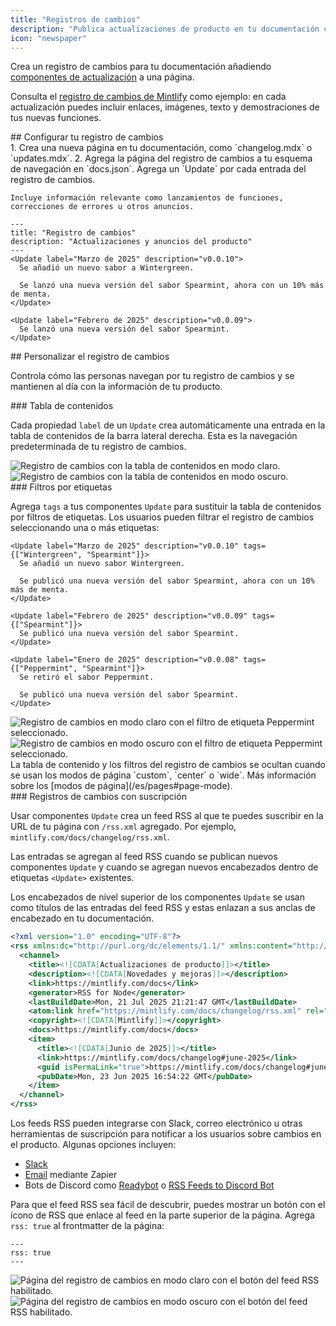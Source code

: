 ```yaml
---
title: "Registros de cambios"
description: "Publica actualizaciones de producto en tu documentación con un canal RSS al que los usuarios pueden suscribirse"
icon: "newspaper"
---
```


Crea un registro de cambios para tu documentación añadiendo [componentes de actualización](/es/components/update) a una página.

Consulta el [registro de cambios de Mintlify](/es/changelog) como ejemplo: en cada actualización puedes incluir enlaces, imágenes, texto y demostraciones de tus nuevas funciones.

<div id="setting-up-your-changelog">
  ## Configurar tu registro de cambios
</div>

<Steps>
  <Step title="Crea una página para tu registro de cambios">
    1. Crea una nueva página en tu documentación, como `changelog.mdx` o `updates.mdx`.
    2. Agrega la página del registro de cambios a tu esquema de navegación en `docs.json`.
  </Step>

  <Step title="Agrega componentes Update a tu registro de cambios">
    Agrega un `Update` por cada entrada del registro de cambios.

    Incluye información relevante como lanzamientos de funciones, correcciones de errores u otros anuncios.
  </Step>
</Steps>

```mdx Ejemplo de changelog.mdx
---
title: "Registro de cambios"
description: "Actualizaciones y anuncios del producto"
---
<Update label="Marzo de 2025" description="v0.0.10">
  Se añadió un nuevo sabor a Wintergreen.

  Se lanzó una nueva versión del sabor Spearmint, ahora con un 10% más de menta.
</Update>

<Update label="Febrero de 2025" description="v0.0.09">
  Se lanzó una nueva versión del sabor Spearmint.
</Update>
```

<div id="customizing-your-changelog">
  ## Personalizar el registro de cambios
</div>

Controla cómo las personas navegan por tu registro de cambios y se mantienen al día con la información de tu producto.

<div id="table-of-contents">
  ### Tabla de contenidos
</div>

Cada propiedad `label` de un `Update` crea automáticamente una entrada en la tabla de contenidos de la barra lateral derecha. Esta es la navegación predeterminada de tu registro de cambios.

<Frame>
  <img src="/images/changelog-toc-light.png" alt="Registro de cambios con la tabla de contenidos en modo claro." className="block dark:hidden" />

  <img src="/images/changelog-toc-dark.png" alt="Registro de cambios con la tabla de contenidos en modo oscuro." className="hidden dark:block" />
</Frame>

<div id="tag-filters">
  ### Filtros por etiquetas
</div>

Agrega `tags` a tus componentes `Update` para sustituir la tabla de contenidos por filtros de etiquetas. Los usuarios pueden filtrar el registro de cambios seleccionando una o más etiquetas:

```mdx Ejemplo de ajuste de filtros por etiquetas
<Update label="Marzo de 2025" description="v0.0.10" tags={["Wintergreen", "Spearmint"]}>
  Se añadió un nuevo sabor Wintergreen.

  Se publicó una nueva versión del sabor Spearmint, ahora con un 10% más de menta.
</Update>

<Update label="Febrero de 2025" description="v0.0.09" tags={["Spearmint"]}>
  Se publicó una nueva versión del sabor Spearmint.
</Update>

<Update label="Enero de 2025" description="v0.0.08" tags={["Peppermint", "Spearmint"]}>
  Se retiró el sabor Peppermint.

  Se publicó una nueva versión del sabor Spearmint.
</Update>
```

<Frame>
  <img src="/images/changelog-filters-light.png" alt="Registro de cambios en modo claro con el filtro de etiqueta Peppermint seleccionado." className="block dark:hidden" />

  <img src="/images/changelog-filters-dark.png" alt="Registro de cambios en modo oscuro con el filtro de etiqueta Peppermint seleccionado." className="hidden dark:block" />
</Frame>

<Tip>
  La tabla de contenido y los filtros del registro de cambios se ocultan cuando se usan los modos de página `custom`, `center` o `wide`. Más información sobre los [modos de página](/es/pages#page-mode).
</Tip>

<div id="subscribable-changelogs">
  ### Registros de cambios con suscripción
</div>

Usar componentes `Update` crea un feed RSS al que te puedes suscribir en la URL de tu página con `/rss.xml` agregado. Por ejemplo, `mintlify.com/docs/changelog/rss.xml`.

Las entradas se agregan al feed RSS cuando se publican nuevos componentes `Update` y cuando se agregan nuevos encabezados dentro de etiquetas `<Update>` existentes.

Los encabezados de nivel superior de los componentes `Update` se usan como títulos de las entradas del feed RSS y estas enlazan a sus anclas de encabezado en tu documentación.

```xml Ejemplo de fuente RSS
<?xml version="1.0" encoding="UTF-8"?>
<rss xmlns:dc="http://purl.org/dc/elements/1.1/" xmlns:content="http://purl.org/rss/1.0/modules/content/" xmlns:atom="http://www.w3.org/2005/Atom" version="2.0">
  <channel>
    <title><![CDATA[Actualizaciones de producto]]></title>
    <description><![CDATA[Novedades y mejoras]]></description>
    <link>https://mintlify.com/docs</link>
    <generator>RSS for Node</generator>
    <lastBuildDate>Mon, 21 Jul 2025 21:21:47 GMT</lastBuildDate>
    <atom:link href="https://mintlify.com/docs/changelog/rss.xml" rel="self" type="application/rss+xml"/>
    <copyright><![CDATA[Mintlify]]></copyright>
    <docs>https://mintlify.com/docs</docs>
    <item>
      <title><![CDATA[Junio de 2025]]></title>
      <link>https://mintlify.com/docs/changelog#june-2025</link>
      <guid isPermaLink="true">https://mintlify.com/docs/changelog#june-2025</guid>
      <pubDate>Mon, 23 Jun 2025 16:54:22 GMT</pubDate>
    </item>
  </channel>
</rss>
```

Los feeds RSS pueden integrarse con Slack, correo electrónico u otras herramientas de suscripción para notificar a los usuarios sobre cambios en el producto. Algunas opciones incluyen:

* [Slack](https://slack.com/help/articles/218688467-Add-RSS-feeds-to-Slack)
* [Email](https://zapier.com/apps/email/integrations/rss/1441/send-new-rss-feed-entries-via-email) mediante Zapier
* Bots de Discord como [Readybot](https://readybot.io) o [RSS Feeds to Discord Bot](https://rss.app/en/bots/rssfeeds-discord-bot)

Para que el feed RSS sea fácil de descubrir, puedes mostrar un botón con el ícono de RSS que enlace al feed en la parte superior de la página. Agrega `rss: true` al frontmatter de la página:

```mdx
---
rss: true
---
```

<Frame>
  <img src="/images/changelog-rss-button-light.png" alt="Página del registro de cambios en modo claro con el botón del feed RSS habilitado." className="block dark:hidden" />

  <img src="/images/changelog-rss-button-dark.png" alt="Página del registro de cambios en modo oscuro con el botón del feed RSS habilitado." className="hidden dark:block" />
</Frame>
